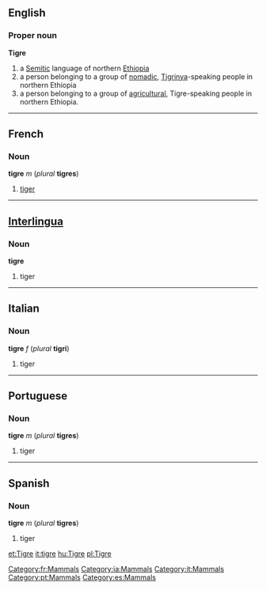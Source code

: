 ==English==
===Proper noun===
'''Tigre'''

#a [[Semitic]] language of northern [[Ethiopia]]
#a person belonging to a group of [[nomad]]ic, [[Tigrinya]]-speaking people in northern Ethiopia
#a person belonging to a group of [[agricultural]], Tigre-speaking people in northern Ethiopia.

----
==French==
[[Category:fr:Mammals]]

===Noun===
'''tigre''' ''m'' (''plural'' '''tigres''')

#[[tiger]]

----
==[[Interlingua]]==
[[Category:ia:Mammals]]

===Noun===
'''tigre'''

#tiger

----
==Italian==
[[Category:it:Mammals]]

===Noun===
'''tigre''' ''f'' (''plural'' '''tigri''')

#tiger

----
==Portuguese==
[[Category:pt:Mammals]]

===Noun===
'''tigre''' ''m'' (''plural'' '''tigres''')

#tiger

----
==Spanish==
[[Category:es:Mammals]]

===Noun===
'''tigre''' ''m'' (''plural'' '''tigres''')

#tiger

[[et:Tigre]]
[[it:tigre]]
[[hu:Tigre]]
[[pl:Tigre]]